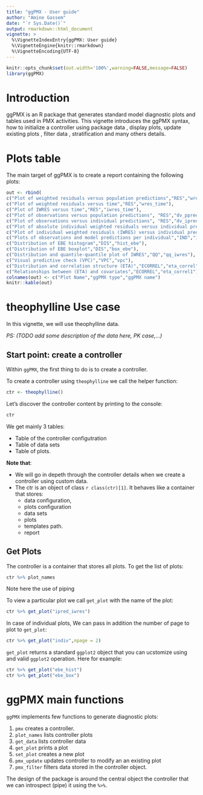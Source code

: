 ```yaml
---
title: "ggPMX - User guide"
author: "Amine Gassem"
date: "`r Sys.Date()`"
output: rmarkdown::html_document
vignette: >
  %\VignetteIndexEntry{ggPMX: User guide}
  %\VignetteEngine{knitr::rmarkdown}
  %\VignetteEncoding{UTF-8}
---
```

\clearpage  
```r
knitr::opts_chunk$set(out.width='100%',warning=FALSE,message=FALSE)
library(ggPMX)
```



# Introduction

ggPMX is an R package that generates standard model diagnostic plots and tables used in PMX activities.
This vignette introduces the ggPMX syntax, how to initialize a controller using package data , display plots, update existing plots , filter data , stratification and many others details. 

# Plots table

The main target of ggPMX is to create a report containing the following plots: 

```r

out <- rbind(
c("Plot of weighted residuals versus population predictions","RES","wres_ppred"),
c("Plot of weighted residuals versus time","RES","wres_time"),
c("Plot of IWRES versus time","RES","iwres_time"),
c("Plot of observations versus population predictions", "RES","dv_ppred"),
c("Plot of observations versus individual predictions", "RES","dv_ipred"),
c("Plot of absolute individual weighted residuals versus individual predictions","RES","abs_iwres_dv"),
c("Plot of individual weighted residuals (IWRES) versus individual predictions","RES","iwres_ipred"),
c("Plots of observations and model predictions per individual","IND","indiv"),
c("Distribution of EBE histogram","DIS","hist_ebe"),
c("Distribution of EBE boxplot","DIS","box_ebe"),
c("Distribution and quantile-quantile plot of IWRES","QQ","qq_iwres"),
c("Visual predictive check (VPC)","VPC","vpc"),
c("Distribution and correlation structure (ETA)","ECORREL","eta_correl"),
c("Relationships between (ETA) and covariates","ECORREL","eta_correl1"))
colnames(out) <- c("Plot Name","ggPMX type","ggPMX name")
knitr::kable(out)
```




# theophylline Use case 

In this vignette, we will use theophylline data. 

*PS: (TODO add some description of the data here, PK case,...)*


##  Start point: create a controller 

Within `ggPMX`, the first thing to do is to create a controller. 

To create a controller using `theophylline` we call the helper function:
```r
ctr <- theophylline()
```
Let's discover the controller content by printing to the console:
```r
ctr
```
We get mainly 3 tables:

- Table of the controller configutration 
- Table of data sets
- Table of plots. 

**Note that**:

* We will go in depeth through the controller details when we create a controller using custom data.
* The ctr is an object of class `r class(ctr)[1]`. It behaves like a container that stores: 
    + data configuration, 
    + plots configuration
    + data sets
    + plots
    + templates path.
    + report

## Get Plots

The controller is a container that stores all plots. To get the list of plots:

```r
ctr %>% plot_names
```
Note here the use of piping 

To view a particular plot we call `get_plot` with the name of the plot:
```r
ctr %>% get_plot("ipred_iwres")
```


In case of individual plots, We can pass in addition the number of page to plot to `get_plot`:

```r
ctr %>% get_plot("indiv",npage = 2)
```

`get_plot` returns a standard `ggplot2` object that you can ucstomize using and valid `ggplot2` operation. Here for example: 

```r
ctr %>% get_plot("ebe_hist")
ctr %>% get_plot("ebe_box")
```


# ggPMX main functions

`ggPMX` implements few functions to generate diagnostic plots:

1. `pmx` creates a controller.
2. `plot_names` lists controller plots
3. `get_data` lists controller data
3. `get_plot` prints a plot
4. `set_plot` creates a new plot
5. `pmx_update` updates controller to modify an an existing plot
6. `pmx_filter` filters data stored in the controller object.

The design of the package is around the central object the controller that we can introspect (pipe) it using the `%>%`. 


